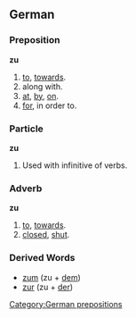 ==German==
===Preposition===
'''zu'''
# [[to]], [[towards]].
# along with.
# [[at]], [[by]], [[on]].
# [[for]], in order to.

===Particle===
'''zu'''
# Used with infinitive of verbs.

===Adverb===
'''zu'''
# [[to]], [[towards]].
# [[closed]], [[shut]].

=== Derived Words ===
* [[zum]] (zu + [[dem]])
* [[zur]] (zu + [[der#German|der]])
[[Category:German prepositions]]